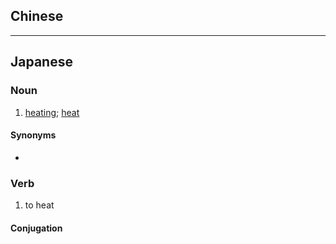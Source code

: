 {{also|加溫}}
==Chinese==
{{zh-see|加溫}}

----

==Japanese==
{{ja-kanjitab|か|おん|yomi=o}}

===Noun===
{{ja-noun|かおん|kyu=加溫}}

# [[heating]]; [[heat]]

====Synonyms====
* {{ja-r|加熱|かねつ}}

===Verb===
{{ja-verb-suru|かおん|kyu=加溫}}

# to heat

====Conjugation====
{{ja-suru|かおん}}